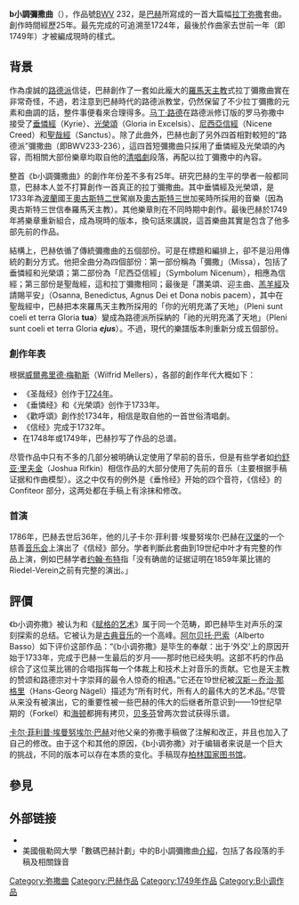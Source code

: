 {{Unreferenced |time=2009-03-07T11:45:15+00:00 }}
'''b小調彌撒曲'''（{{lang-de|Messe in h-Moll}}），作品號[[BWV|BWV]] 232，是[[巴赫|巴赫]]所寫成的一首大篇幅[[拉丁|拉丁]][[弥撒|弥撒]]套曲。創作時間經歷25年。最先完成的可追溯至1724年，最後於作曲家去世前一年（即1749年）才被編成現時的樣式。

== 背景 ==
作為虔誠的[[路德派|路德派]]信徒，巴赫創作了一套如此龐大的[[羅馬天主教|羅馬天主教]]式拉丁彌撒曲實在非常奇怪，不過，若注意到巴赫時代的路德派教堂，仍然保留了不少拉丁彌撒的元素和曲調的話，整件事便看來合理得多。[[马丁·路德|马丁·路德]]在路德派修订版的罗马弥撒中接受了[[垂憐經|垂憐經]]（Kyrie）、[[光榮頌|光榮頌]]（Gloria in Excelsis）、[[尼西亞信經|尼西亞信經]]（Nicene Creed）和[[聖哉經|聖哉經]]（Sanctus）。除了此曲外，巴赫也創了另外四首相對較短的“路德派”彌撒曲（即BWV233-236），這四首短彌撒曲只採用了垂憐經及光榮頌的內容，而相關大部份樂章均取自他的[[清唱劇|清唱劇]]段落，再配以拉丁彌撒中的內容。

整首《b小調彌撒曲》的創作年份差不多有25年。研究巴赫的生平的學者一般都同意，巴赫本人並不打算創作一首真正的拉丁彌撒曲。其中垂憐經及光榮頌，是1733年為[[波蘭|波蘭]]國王[[奧古斯特二世_(波蘭)|奧古斯特二世]]駕崩及[[奧古斯特三世_(波蘭)|奧古斯特三世]]加冕時所採用的音樂（因為奧古斯特三世信奉羅馬天主教）。其他樂章則在不同時期中創作。最後巴赫於1749年將樂章重新組合，成為現時的版本，換句話來講說，這首樂曲其實是包含了他多部先前的作品。

結構上，巴赫依循了傳統彌撒曲的五個部份。可是在標題和編排上，卻不是沿用傳統的劃分方式。他把全曲分為四個部份：第一部份稱為「彌撒」（Missa），包括了垂憐經和光榮頌；第二部份為「尼西亞信經」（Symbolum Nicenum），相應為信經；第三部份是聖哉經，這和拉丁彌撒相同；最後是「讚美頌、迎主曲、[[羔羊經|羔羊經]]及請賜平安」（Osanna, Benedictus, Agnus Dei et Dona nobis pacem），其中在聖哉經中，巴赫把本來羅馬天主教所採用的「你的光明充滿了天地」（Pleni sunt coeli et terra Gloria '''tua'''）變成為路德派所採納的「祂的光明充滿了天地」（Pleni sunt coeli et terra Gloria '''''ejus'''''）。不過，現代的樂譜版本則重新分成五個部份。

=== 創作年表 ===
根据[[威爾弗里德·梅勒斯|威爾弗里德·梅勒斯]]（Wilfrid Mellers），各部的創作年代大概如下：
* 《圣哉经》创作于[[1724年|1724年]]。
* 《垂憐经》和《光榮頌》创作于1733年。
* 《歡呼頌》創作於1734年，相信是取自他的一首世俗清唱劇。
* 《信经》完成于1732年。
* 在1748年或1749年，巴赫抄写了作品的总谱。
尽管作品中只有不多的几部分被明确认定使用了早前的音乐，但是有些学者如[[约舒亚·里夫金|约舒亚·里夫金]]（Joshua Rifkin）相信作品的大部分使用了先前的音乐（主要根据手稿证据和作曲模型）。这之中仅有的例外是《垂怜经》开始的四个音符，《信经》的 Confiteor 部分，这两处都在手稿上有涂抹和修改。

=== 首演 ===
1786年，巴赫去世后36年，他的儿子卡尔·菲利普·埃曼努埃尔·巴赫在[[汉堡|汉堡]]的一个慈善[[音乐会|音乐会]]上演出了《信经》部分。学者判斷此套曲到19世纪中叶才有完整的作品上演，例如巴赫学者[[约翰·布特|约翰·布特]]指「没有确凿的证据证明在1859年莱比锡的Riedel-Verein之前有完整的演出。」

== 評價 ==
《b小调弥撒》被认为和《[[赋格的艺术|赋格的艺术]]》属于同一个范畴，即巴赫毕生对声乐的深刻探索的总结。它被认为是[[古典音乐|古典音乐]]的一个高峰。[[阿尔贝托·巴索|阿尔贝托·巴索]]（Alberto Basso）如下评价这部作品：“《b小调弥撒》是毕生的奉献：出于‘外交’上的原因开始于1733年，完成于巴赫一生最后的岁月——那时他已经失明。这部不朽的作品综合了这位莱比锡的合唱指挥每一个体裁上和技术上对音乐的贡献。它也是天主教的赞颂和路德宗对十字崇拜的最令人惊奇的相遇。”它还在19世纪被[[汉斯－乔治·那格里|汉斯－乔治·那格里]]（Hans-Georg Nägeli）描述为“所有时代，所有人的最伟大的艺术品。”尽管从来没有被演出，它的重要性被一些巴赫的伟大的后继者所意识到——19世纪早期的{{link-en|弗克尔|Johann Nikolaus Forkel}}（Forkel）和[[海顿|海顿]]都拥有拷贝，[[贝多芬|贝多芬]]曾两次尝试获得乐谱。

[[卡尔·菲利普·埃曼努埃尔·巴赫|卡尔·菲利普·埃曼努埃尔·巴赫]]对他父亲的弥撒手稿做了注解和改正，并且也加入了自己的修改。由于这个和其他的原因，《b小调弥撒》对于编辑者来说是一个巨大的挑战，不同的版本可以存在本质的变化。手稿现存[[柏林国家图书馆|柏林国家图书馆]]。

== 參見 ==
{{portal|古典音樂}}

== 外部链接 ==
* {{IMSLP|work=Mass in B minor, BWV 232 (Bach, Johann Sebastian)}}
* 美國俄勒岡大學「數碼巴赫計劃」中的B小調彌撒曲[https://web.archive.org/web/20120806191249/http://oregonbachfestival.com/digitalbach/bminor/ 介紹]，包括了各段落的手稿及相關錄音

{{Authority control}}

[[Category:弥撒曲|Category:弥撒曲]]
[[Category:巴赫作品|Category:巴赫作品]]
[[Category:1749年作品|Category:1749年作品]]
[[Category:B小调作品|Category:B小调作品]]